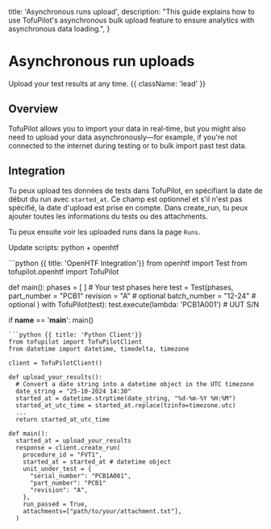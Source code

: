   title: 'Asynchronous runs upload',
  description:
    "This guide explains how to use TofuPilot's asynchronous bulk upload feature to ensure analytics with asynchronous data loading.",
}

# Asynchronous run uploads
Upload your test results at any time. {{ className: 'lead' }}


## Overview
TofuPilot allows you to import your data in real-time, but you might also need to upload your data asynchronously—for example, if you're not connected to the internet during testing or to bulk import past test data.


## Integration
Tu peux upload tes données de tests dans TofuPilot, en spécifiant la date de début du run avec `started_at`. Ce champ est optionnel et s'il n'est pas spécifié, la date d'upload est prise en compte. Dans create_run, tu peux ajouter toutes les informations du tests ou des attachments.

Tu peux ensuite voir les uploaded runs dans la page `Runs`.


Update scripts: python + openhtf

<CodeGroup>
```python {{ title: 'OpenHTF Integration'}}
  from openhtf import Test
  from tofupilot.openhtf import TofuPilot

  def main():
      phases = [ ] # Your test phases here
      test = Test(phases,
          part_number = "PCB1"
          revision = "A"           # optional
          batch_number = "12-24"   # optional
      )
      with TofuPilot(test):
          test.execute(lambda: 'PCB1A001') # UUT S/N

  if __name__ == '__main__':
      main()
```
```python {{ title: 'Python Client'}}
from tofupilot import TofuPilotClient
from datetime import datetime, timedelta, timezone

client = TofuPilotClient()

def upload_your_results():
  # Convert a date string into a datetime object in the UTC timezone
  date_string = "25-10-2024 14:30"
  started_at = datetime.strptime(date_string, "%d-%m-%Y %H:%M")
  started_at_utc_time = started_at.replace(tzinfo=timezone.utc)
  ...
  return started_at_utc_time

def main():
  started_at = upload_your_results
  response = client.create_run(
    procedure_id = "FVT1",
    started_at = started_at # datetime object
    unit_under_test = {
      "serial_number": "PCB1A001",
      "part_number": "PCB1"
      "revision": "A",
    },
    run_passed = True,
    attachments=["path/to/your/attachment.txt"],
  )
```
</CodeGroup>
